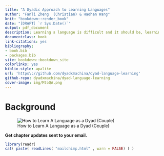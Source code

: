 ```yaml
--- 
title: "A Dyadic Approach to Learning Languages"
author: "Fanli Zheng  (Christian) & Haohan Wang"
knit: "bookdown::render_book"
date: "[DRAFT] `r Sys.Date()`"
output: pdf_document
description: Learning a language is difficult and it should be, learning any new form of expression is a brain altering process that takes commitment. I set out to learn my partner Haohan's Wang first learned language Mandarin more than three yeras ago. We took a very different approach which will explain. We will attempt to cover what worked and what did not. Along with an immersion plan. Learning as a dyad, has great advantages but since you are balancing a relationship it can be extremely difficult.  
documentclass: book
link-citations: yes
bibliography:
- book.bib
- packages.bib
site: bookdown::bookdown_site
colorlinks: yes
biblio-style: apalike
url: 'https\://github.com/dyadxmachina/dyad-language-learning'
github-repo: dyadxmachina/dyad-language-learning
cover-image: img/MtoQA.png
---
```


# Background {-}

![How to Learn A Language as a Dyad (Couple)](https://camo.githubusercontent.com/61abe5df7256a109d539a39c2b2cecd3d3ec0928/68747470733a2f2f696d6167652e6962622e636f2f6b684a7542372f53637265656e73686f745f66726f6d5f323031385f30355f30355f31375f33385f30352e706e67)

**Get chapter updates sent to your email.**
```r

library(readr)
cat( paste( readLines( "mailchimp.html" , warn = FALSE) ) )

```